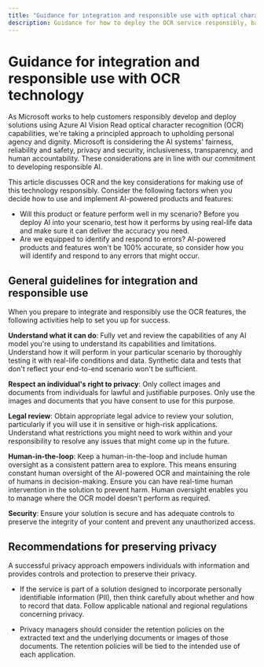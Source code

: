 ```yaml
---
title: "Guidance for integration and responsible use with optical character recognition (OCR) - Azure AI Vision"
description: Guidance for how to deploy the OCR service responsibly, based on the knowledge and understanding from the team that created this product.
---
```


# Guidance for integration and responsible use with OCR technology


<NonEnglishTranslation />

As Microsoft works to help customers responsibly develop and deploy solutions using Azure AI Vision Read optical character recognition (OCR) capabilities, we're taking a principled approach to upholding personal agency and dignity. Microsoft is considering the AI systems' fairness, reliability and safety, privacy and security, inclusiveness, transparency, and human accountability. These considerations are in line with our commitment to developing responsible AI.

This article discusses OCR and the key considerations for making use of this technology responsibly. Consider the following factors when you decide how to use and implement AI-powered products and features:

- Will this product or feature perform well in my scenario? Before you deploy AI into your scenario, test how it performs by using real-life data and make sure it can deliver the accuracy you need.
- Are we equipped to identify and respond to errors? AI-powered products and features won't be 100% accurate, so consider how you will identify and respond to any errors that might occur.

## General guidelines for integration and responsible use

When you prepare to integrate and responsibly use the OCR features, the following activities help to set you up for success.

**Understand what it can do**: Fully vet and review the capabilities of any AI model you're using to understand its capabilities and limitations. Understand how it will perform in your particular scenario by thoroughly testing it with real-life conditions and data. Synthetic data and tests that don't reflect your end-to-end scenario won't be sufficient.

**Respect an individual's right to privacy**: Only collect images and documents from individuals for lawful and justifiable purposes. Only use the images and documents that you have consent to use for this purpose.

**Legal review**: Obtain appropriate legal advice to review your solution, particularly if you will use it in sensitive or high-risk applications. Understand what restrictions you might need to work within and your responsibility to resolve any issues that might come up in the future.

**Human-in-the-loop**: Keep a human-in-the-loop and include human oversight as a consistent pattern area to explore. This means ensuring constant human oversight of the AI-powered OCR and maintaining the role of humans in decision-making. Ensure you can have real-time human intervention in the solution to prevent harm. Human oversight enables you to manage where the OCR model doesn't perform as required.

**Security**: Ensure your solution is secure and has adequate controls to preserve the integrity of your content and prevent any unauthorized access.

## Recommendations for preserving privacy

A successful privacy approach empowers individuals with information and provides controls and protection to preserve their privacy.

- If the service is part of a solution designed to incorporate personally identifiable information (PII), then think carefully about whether and how to record that data. Follow applicable national and regional regulations concerning privacy.

- Privacy managers should consider the retention policies on the extracted text and the underlying documents or images of those documents. The retention policies will be tied to the intended use of each application.
